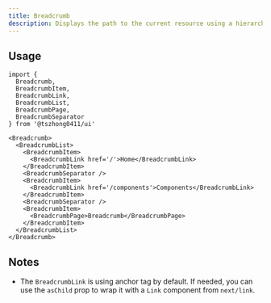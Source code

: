 ```yaml
---
title: Breadcrumb
description: Displays the path to the current resource using a hierarchy of links.
---
```


<ComponentPreview name='breadcrumb/breadcrumb' />

## Usage

```tsx
import {
  Breadcrumb,
  BreadcrumbItem,
  BreadcrumbLink,
  BreadcrumbList,
  BreadcrumbPage,
  BreadcrumbSeparator
} from '@tszhong0411/ui'
```

```tsx
<Breadcrumb>
  <BreadcrumbList>
    <BreadcrumbItem>
      <BreadcrumbLink href='/'>Home</BreadcrumbLink>
    </BreadcrumbItem>
    <BreadcrumbSeparator />
    <BreadcrumbItem>
      <BreadcrumbLink href='/components'>Components</BreadcrumbLink>
    </BreadcrumbItem>
    <BreadcrumbSeparator />
    <BreadcrumbItem>
      <BreadcrumbPage>Breadcrumb</BreadcrumbPage>
    </BreadcrumbItem>
  </BreadcrumbList>
</Breadcrumb>
```

## Notes

- The `BreadcrumbLink` is using anchor tag by default. If needed, you can use the `asChild` prop to wrap it with a `Link` component from `next/link`.
